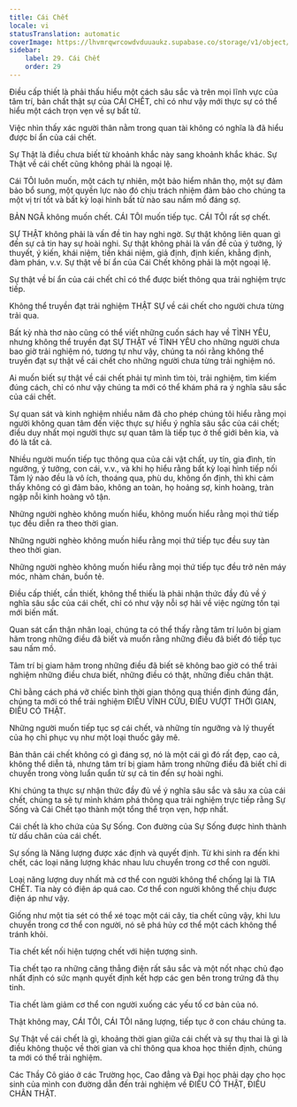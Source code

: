 ```yaml
---
title: Cái Chết
locale: vi
statusTranslation: automatic
coverImage: https://lhvmrqwrcowdvduuaukz.supabase.co/storage/v1/object/public/strapi-uploads/small_cover-educacion-fundamental.webp-2d51a7828a2b1309555be27f7e2a61a0.webp
sidebar:
    label: 29. Cái Chết
    order: 29
---
```

Điều cấp thiết là phải thấu hiểu một cách sâu sắc và trên mọi lĩnh vực của tâm trí, bản chất thật sự của CÁI CHẾT, chỉ có như vậy mới thực sự có thể hiểu một cách trọn vẹn về sự bất tử.

Việc nhìn thấy xác người thân nằm trong quan tài không có nghĩa là đã hiểu được bí ẩn của cái chết.

Sự Thật là điều chưa biết từ khoảnh khắc này sang khoảnh khắc khác. Sự Thật về cái chết cũng không phải là ngoại lệ.

Cái TÔI luôn muốn, một cách tự nhiên, một bảo hiểm nhân thọ, một sự đảm bảo bổ sung, một quyền lực nào đó chịu trách nhiệm đảm bảo cho chúng ta một vị trí tốt và bất kỳ loại hình bất tử nào sau nấm mồ đáng sợ.

BẢN NGÃ không muốn chết. CÁI TÔI muốn tiếp tục. CÁI TÔI rất sợ chết.

SỰ THẬT không phải là vấn đề tin hay nghi ngờ. Sự thật không liên quan gì đến sự cả tin hay sự hoài nghi. Sự thật không phải là vấn đề của ý tưởng, lý thuyết, ý kiến, khái niệm, tiền khái niệm, giả định, định kiến, khẳng định, đàm phán, v.v. Sự thật về bí ẩn của Cái Chết không phải là một ngoại lệ.

Sự thật về bí ẩn của cái chết chỉ có thể được biết thông qua trải nghiệm trực tiếp.

Không thể truyền đạt trải nghiệm THẬT SỰ về cái chết cho người chưa từng trải qua.

Bất kỳ nhà thơ nào cũng có thể viết những cuốn sách hay về TÌNH YÊU, nhưng không thể truyền đạt SỰ THẬT về TÌNH YÊU cho những người chưa bao giờ trải nghiệm nó, tương tự như vậy, chúng ta nói rằng không thể truyền đạt sự thật về cái chết cho những người chưa từng trải nghiệm nó.

Ai muốn biết sự thật về cái chết phải tự mình tìm tòi, trải nghiệm, tìm kiếm đúng cách, chỉ có như vậy chúng ta mới có thể khám phá ra ý nghĩa sâu sắc của cái chết.

Sự quan sát và kinh nghiệm nhiều năm đã cho phép chúng tôi hiểu rằng mọi người không quan tâm đến việc thực sự hiểu ý nghĩa sâu sắc của cái chết; điều duy nhất mọi người thực sự quan tâm là tiếp tục ở thế giới bên kia, và đó là tất cả.

Nhiều người muốn tiếp tục thông qua của cải vật chất, uy tín, gia đình, tín ngưỡng, ý tưởng, con cái, v.v., và khi họ hiểu rằng bất kỳ loại hình tiếp nối Tâm lý nào đều là vô ích, thoáng qua, phù du, không ổn định, thì khi cảm thấy không có gì đảm bảo, không an toàn, họ hoảng sợ, kinh hoàng, tràn ngập nỗi kinh hoàng vô tận.

Những người nghèo không muốn hiểu, không muốn hiểu rằng mọi thứ tiếp tục đều diễn ra theo thời gian.

Những người nghèo không muốn hiểu rằng mọi thứ tiếp tục đều suy tàn theo thời gian.

Những người nghèo không muốn hiểu rằng mọi thứ tiếp tục đều trở nên máy móc, nhàm chán, buồn tẻ.

Điều cấp thiết, cần thiết, không thể thiếu là phải nhận thức đầy đủ về ý nghĩa sâu sắc của cái chết, chỉ có như vậy nỗi sợ hãi về việc ngừng tồn tại mới biến mất.

Quan sát cẩn thận nhân loại, chúng ta có thể thấy rằng tâm trí luôn bị giam hãm trong những điều đã biết và muốn rằng những điều đã biết đó tiếp tục sau nấm mồ.

Tâm trí bị giam hãm trong những điều đã biết sẽ không bao giờ có thể trải nghiệm những điều chưa biết, những điều có thật, những điều chân thật.

Chỉ bằng cách phá vỡ chiếc bình thời gian thông qua thiền định đúng đắn, chúng ta mới có thể trải nghiệm ĐIỀU VĨNH CỬU, ĐIỀU VƯỢT THỜI GIAN, ĐIỀU CÓ THẬT.

Những người muốn tiếp tục sợ cái chết, và những tín ngưỡng và lý thuyết của họ chỉ phục vụ như một loại thuốc gây mê.

Bản thân cái chết không có gì đáng sợ, nó là một cái gì đó rất đẹp, cao cả, không thể diễn tả, nhưng tâm trí bị giam hãm trong những điều đã biết chỉ di chuyển trong vòng luẩn quẩn từ sự cả tin đến sự hoài nghi.

Khi chúng ta thực sự nhận thức đầy đủ về ý nghĩa sâu sắc và sâu xa của cái chết, chúng ta sẽ tự mình khám phá thông qua trải nghiệm trực tiếp rằng Sự Sống và Cái Chết tạo thành một tổng thể trọn vẹn, hợp nhất.

Cái chết là kho chứa của Sự Sống. Con đường của Sự Sống được hình thành từ dấu chân của cái chết.

Sự sống là Năng lượng được xác định và quyết định. Từ khi sinh ra đến khi chết, các loại năng lượng khác nhau lưu chuyển trong cơ thể con người.

Loại năng lượng duy nhất mà cơ thể con người không thể chống lại là TIA CHẾT. Tia này có điện áp quá cao. Cơ thể con người không thể chịu được điện áp như vậy.

Giống như một tia sét có thể xé toạc một cái cây, tia chết cũng vậy, khi lưu chuyển trong cơ thể con người, nó sẽ phá hủy cơ thể một cách không thể tránh khỏi.

Tia chết kết nối hiện tượng chết với hiện tượng sinh.

Tia chết tạo ra những căng thẳng điện rất sâu sắc và một nốt nhạc chủ đạo nhất định có sức mạnh quyết định kết hợp các gen bên trong trứng đã thụ tinh.

Tia chết làm giảm cơ thể con người xuống các yếu tố cơ bản của nó.

Thật không may, CÁI TÔI, CÁI TÔI năng lượng, tiếp tục ở con cháu chúng ta.

Sự Thật về cái chết là gì, khoảng thời gian giữa cái chết và sự thụ thai là gì là điều không thuộc về thời gian và chỉ thông qua khoa học thiền định, chúng ta mới có thể trải nghiệm.

Các Thầy Cô giáo ở các Trường học, Cao đẳng và Đại học phải dạy cho học sinh của mình con đường dẫn đến trải nghiệm về ĐIỀU CÓ THẬT, ĐIỀU CHÂN THẬT.

